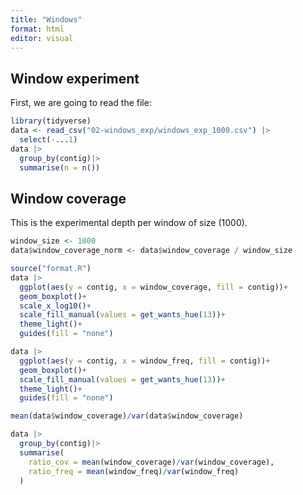 ```yaml
---
title: "Windows"
format: html
editor: visual
---
```


## Window experiment

First, we are going to read the file:

```r
library(tidyverse)
data <- read_csv("02-windows_exp/windows_exp_1000.csv") |>
  select(-...1)
data |>
  group_by(contig)|>
  summarise(n = n())
```

##  Window coverage

This is the experimental depth per window of size (1000).

```r
window_size <- 1000
data$window_coverage_norm <- data$window_coverage / window_size

source("format.R")
data |>
  ggplot(aes(y = contig, x = window_coverage, fill = contig))+
  geom_boxplot()+
  scale_x_log10()+
  scale_fill_manual(values = get_wants_hue(13))+
  theme_light()+
  guides(fill = "none")
```

```r
data |>
  ggplot(aes(y = contig, x = window_freq, fill = contig))+
  geom_boxplot()+
  scale_fill_manual(values = get_wants_hue(13))+
  theme_light()+
  guides(fill = "none")
```

```r
mean(data$window_coverage)/var(data$window_coverage)
```

```r
data |>
  group_by(contig)|>
  summarise(
    ratio_cov = mean(window_coverage)/var(window_coverage),
    ratio_freq = mean(window_freq)/var(window_freq)
  )
```
